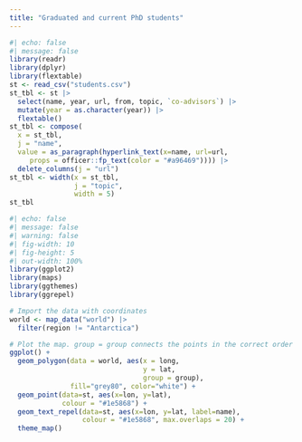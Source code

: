 ```yaml
---
title: "Graduated and current PhD students"
---
```


```r
#| echo: false
#| message: false
library(readr)
library(dplyr)
library(flextable)
st <- read_csv("students.csv")
st_tbl <- st |>
  select(name, year, url, from, topic, `co-advisors`) |>
  mutate(year = as.character(year)) |>
  flextable()
st_tbl <- compose(
  x = st_tbl,
  j = "name",
  value = as_paragraph(hyperlink_text(x=name, url=url, 
     props = officer::fp_text(color = "#a96469")))) |>
  delete_columns(j = "url")  
st_tbl <- width(x = st_tbl, 
                j = "topic", 
                width = 5)
st_tbl
```

```r
#| echo: false
#| message: false
#| warning: false
#| fig-width: 10
#| fig-height: 5
#| out-width: 100%
library(ggplot2)
library(maps)
library(ggthemes)
library(ggrepel)

# Import the data with coordinates
world <- map_data("world") |>
  filter(region != "Antarctica")

# Plot the map. group = group connects the points in the correct order
ggplot() + 
  geom_polygon(data = world, aes(x = long, 
                                 y = lat, 
                                 group = group),
               fill="grey80", color="white") +
  geom_point(data=st, aes(x=lon, y=lat), 
             colour = "#1e5868") +
  geom_text_repel(data=st, aes(x=lon, y=lat, label=name), 
                  colour = "#1e5868", max.overlaps = 20) +
  theme_map() 

```